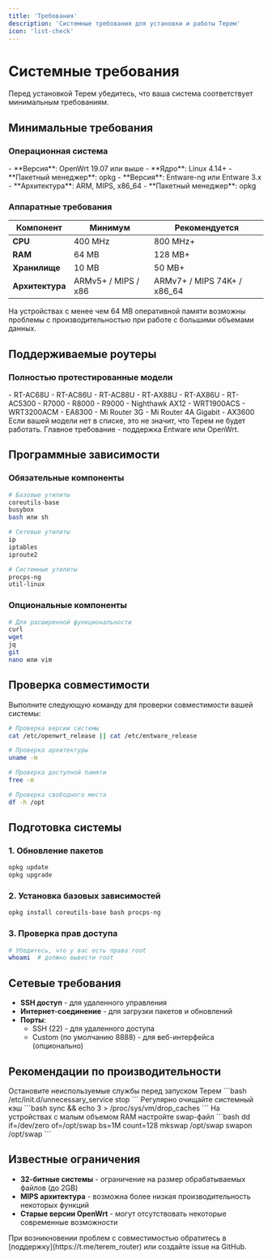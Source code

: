 ```yaml
---
title: 'Требования'
description: 'Системные требования для установки и работы Терем'
icon: 'list-check'
---
```


# Системные требования

Перед установкой Терем убедитесь, что ваша система соответствует минимальным требованиям.

## Минимальные требования

### Операционная система
<Tabs>
  <Tab title="OpenWrt">
    - **Версия**: OpenWrt 19.07 или выше
    - **Ядро**: Linux 4.14+
    - **Пакетный менеджер**: opkg
  </Tab>
  <Tab title="Entware">
    - **Версия**: Entware-ng или Entware 3.x
    - **Архитектура**: ARM, MIPS, x86_64
    - **Пакетный менеджер**: opkg
  </Tab>
</Tabs>

### Аппаратные требования

| Компонент | Минимум | Рекомендуется |
|-----------|---------|---------------|
| **CPU** | 400 MHz | 800 MHz+ |
| **RAM** | 64 MB | 128 MB+ |
| **Хранилище** | 10 MB | 50 MB+ |
| **Архитектура** | ARMv5+ / MIPS / x86 | ARMv7+ / MIPS 74K+ / x86_64 |

<Warning>
  На устройствах с менее чем 64 MB оперативной памяти возможны проблемы с производительностью при работе с большими объемами данных.
</Warning>

## Поддерживаемые роутеры

### Полностью протестированные модели

<AccordionGroup>
  <Accordion title="ASUS">
    - RT-AC68U
    - RT-AC86U
    - RT-AC88U
    - RT-AX88U
    - RT-AX86U
    - RT-AC5300
  </Accordion>
  <Accordion title="Netgear">
    - R7000
    - R8000
    - R9000
    - Nighthawk AX12
  </Accordion>
  <Accordion title="Linksys">
    - WRT1900ACS
    - WRT3200ACM
    - EA8300
  </Accordion>
  <Accordion title="Xiaomi">
    - Mi Router 3G
    - Mi Router 4A Gigabit
    - AX3600
  </Accordion>
</AccordionGroup>

<Info>
  Если вашей модели нет в списке, это не значит, что Терем не будет работать. Главное требование - поддержка Entware или OpenWrt.
</Info>

## Программные зависимости

### Обязательные компоненты
```bash
# Базовые утилиты
coreutils-base
busybox
bash или sh

# Сетевые утилиты
ip
iptables
iproute2

# Системные утилиты
procps-ng
util-linux
```

### Опциональные компоненты
```bash
# Для расширенной функциональности
curl
wget
jq
git
nano или vim
```

## Проверка совместимости

Выполните следующую команду для проверки совместимости вашей системы:

```bash
# Проверка версии системы
cat /etc/openwrt_release || cat /etc/entware_release

# Проверка архитектуры
uname -m

# Проверка доступной памяти
free -m

# Проверка свободного места
df -h /opt
```

## Подготовка системы

### 1. Обновление пакетов
```bash
opkg update
opkg upgrade
```

### 2. Установка базовых зависимостей
```bash
opkg install coreutils-base bash procps-ng
```

### 3. Проверка прав доступа
```bash
# Убедитесь, что у вас есть права root
whoami  # должно вывести root
```

## Сетевые требования

- **SSH доступ** - для удаленного управления
- **Интернет-соединение** - для загрузки пакетов и обновлений
- **Порты**:
  - SSH (22) - для удаленного доступа
  - Custom (по умолчанию 8888) - для веб-интерфейса (опционально)

## Рекомендации по производительности

<Steps>
  <Step title="Освободите память">
    Остановите неиспользуемые службы перед запуском Терем
    ```bash
    /etc/init.d/unnecessary_service stop
    ```
  </Step>
  <Step title="Очистите кэш">
    Регулярно очищайте системный кэш
    ```bash
    sync && echo 3 > /proc/sys/vm/drop_caches
    ```
  </Step>
  <Step title="Используйте swap">
    На устройствах с малым объемом RAM настройте swap-файл
    ```bash
    dd if=/dev/zero of=/opt/swap bs=1M count=128
    mkswap /opt/swap
    swapon /opt/swap
    ```
  </Step>
</Steps>

## Известные ограничения

- **32-битные системы** - ограничение на размер обрабатываемых файлов (до 2GB)
- **MIPS архитектура** - возможна более низкая производительность некоторых функций
- **Старые версии OpenWrt** - могут отсутствовать некоторые современные возможности

<Note>
  При возникновении проблем с совместимостью обратитесь в [поддержку](https://t.me/terem_router) или создайте issue на GitHub.
</Note>
